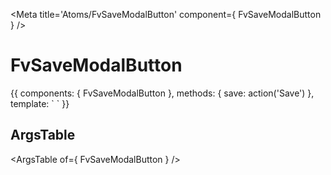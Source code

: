 
<Meta title='Atoms/FvSaveModalButton' component={ FvSaveModalButton } />

# FvSaveModalButton

<Canvas>
<Story name='Common' height='150px'>{{  components: { FvSaveModalButton },
  methods: {
    save: action('Save')
  },
  template: `<FvSaveModalButton
    @button:save="save"
  >
  </FvSaveModalButton>`
}}</Story>
</Canvas>

## ArgsTable

<ArgsTable of={ FvSaveModalButton } />
